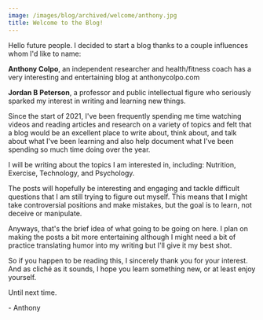 ```yaml
---
image: /images/blog/archived/welcome/anthony.jpg
title: Welcome to the Blog!
---
```


Hello future people. I decided to start a blog thanks to a couple influences whom I'd like to name:

**Anthony Colpo**, an independent researcher and health/fitness coach has a very interesting and entertaining blog at anthonycolpo.com

**Jordan B Peterson**, a professor and public intellectual figure who seriously sparked my interest in writing and learning new things.

Since the start of 2021, I've been frequently spending me time watching videos and reading articles and research on a variety of topics and felt that a blog would be an excellent place to write about, think about, and talk about what I've been learning and also help document what I've been spending so much time doing over the year.

I will be writing about the topics I am interested in, including: Nutrition, Exercise, Technology, and Psychology.

The posts will hopefully be interesting and engaging and tackle difficult questions that I am still trying to figure out myself. This means that I might take controversial positions and make mistakes, but the goal is to learn, not deceive or manipulate.

Anyways, that's the brief idea of what going to be going on here. I plan on making the posts a bit more entertaining although I might need a bit of practice translating humor into my writing but I'll give it my best shot.

So if you happen to be reading this, I sincerely thank you for your interest. And as cliché as it sounds, I hope you learn something new, or at least enjoy yourself.

Until next time.

\- Anthony
